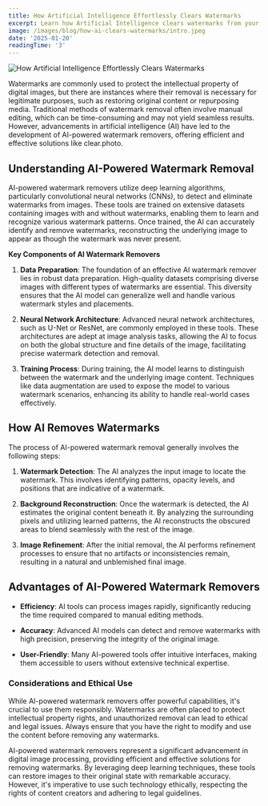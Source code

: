 ```yaml
---
title: How Artificial Intelligence Effortlessly Clears Watermarks
excerpt: Learn how Artificial Intelligence clears watermarks from your photos
image: /images/blog/how-ai-clears-watermarks/intro.jpeg
date: '2025-01-20'
readingTime: '3'
---
```


![How Artificial Intelligence Effortlessly Clears Watermarks](/images/blog/how-ai-clears-watermarks/intro.jpeg)

Watermarks are commonly used to protect the intellectual property of digital images, but there are instances where their removal is necessary for legitimate purposes, such as restoring original content or repurposing media. Traditional methods of watermark removal often involve manual editing, which can be time-consuming and may not yield seamless results. However, advancements in artificial intelligence (AI) have led to the development of AI-powered watermark removers, offering efficient and effective solutions like clear.photo.

## Understanding AI-Powered Watermark Removal

AI-powered watermark removers utilize deep learning algorithms, particularly convolutional neural networks (CNNs), to detect and eliminate watermarks from images. These tools are trained on extensive datasets containing images with and without watermarks, enabling them to learn and recognize various watermark patterns. Once trained, the AI can accurately identify and remove watermarks, reconstructing the underlying image to appear as though the watermark was never present.

**Key Components of AI Watermark Removers**

1. **Data Preparation**: The foundation of an effective AI watermark remover lies in robust data preparation. High-quality datasets comprising diverse images with different types of watermarks are essential. This diversity ensures that the AI model can generalize well and handle various watermark styles and placements.

2. **Neural Network Architecture**: Advanced neural network architectures, such as U-Net or ResNet, are commonly employed in these tools. These architectures are adept at image analysis tasks, allowing the AI to focus on both the global structure and fine details of the image, facilitating precise watermark detection and removal.

3. **Training Process**: During training, the AI model learns to distinguish between the watermark and the underlying image content. Techniques like data augmentation are used to expose the model to various watermark scenarios, enhancing its ability to handle real-world cases effectively.

## How AI Removes Watermarks

The process of AI-powered watermark removal generally involves the following steps:

1. **Watermark Detection**: The AI analyzes the input image to locate the watermark. This involves identifying patterns, opacity levels, and positions that are indicative of a watermark.

2. **Background Reconstruction**: Once the watermark is detected, the AI estimates the original content beneath it. By analyzing the surrounding pixels and utilizing learned patterns, the AI reconstructs the obscured areas to blend seamlessly with the rest of the image.

3. **Image Refinement**: After the initial removal, the AI performs refinement processes to ensure that no artifacts or inconsistencies remain, resulting in a natural and unblemished final image.

## Advantages of AI-Powered Watermark Removers

- **Efficiency**: AI tools can process images rapidly, significantly reducing the time required compared to manual editing methods.

- **Accuracy**: Advanced AI models can detect and remove watermarks with high precision, preserving the integrity of the original image.

- **User-Friendly**: Many AI-powered tools offer intuitive interfaces, making them accessible to users without extensive technical expertise.

### Considerations and Ethical Use

While AI-powered watermark removers offer powerful capabilities, it's crucial to use them responsibly. Watermarks are often placed to protect intellectual property rights, and unauthorized removal can lead to ethical and legal issues. Always ensure that you have the right to modify and use the content before removing any watermarks.

AI-powered watermark removers represent a significant advancement in digital image processing, providing efficient and effective solutions for removing watermarks. By leveraging deep learning techniques, these tools can restore images to their original state with remarkable accuracy. However, it's imperative to use such technology ethically, respecting the rights of content creators and adhering to legal guidelines.
